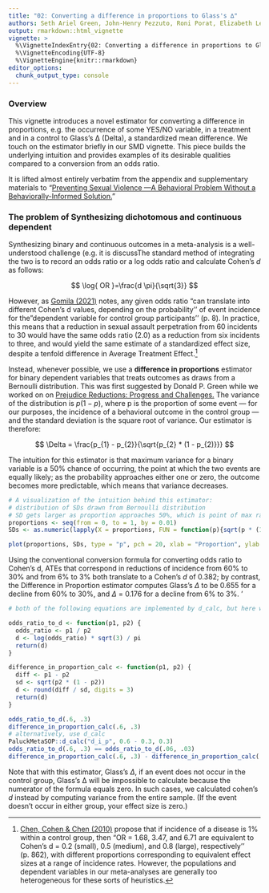 ```yaml
---
title: "02: Converting a difference in proportions to Glass's ∆"
authors: Seth Ariel Green, John-Henry Pezzuto, Roni Porat, Elizabeth Levy Paluck
output: rmarkdown::html_vignette
vignette: >
  %\VignetteIndexEntry{02: Converting a difference in proportions to Glass's ∆}
  %\VignetteEncoding{UTF-8}
  %\VignetteEngine{knitr::rmarkdown}
editor_options: 
  chunk_output_type: console
---
```


### Overview

This vignette introduces a novel estimator for converting a difference in proportions, e.g. the occurrence of some YES/NO variable, in a treatment and in a control to Glass's ∆ (Delta), a standardized mean difference. We touch on the estimator briefly in our SMD vignette. This piece builds the underlying intuition and provides examples of its desirable qualities compared to a conversion from an odds ratio.

It is lifted almost entirely verbatim from the appendix and supplementary materials to "[Preventing Sexual Violence —A Behavioral Problem Without a Behaviorally-Informed Solution.](https://osf.io/preprints/psyarxiv/xgbzj)"

### The problem of Synthesizing dichotomous and continuous dependent 

Synthesizing binary and continuous outcomes in a meta-analysis is a well-understood challenge (e.g. it is discussThe standard method of integrating the two is to record an odds ratio or a log odds ratio and calculate Cohen's *d* as follows:

$$
\log{ OR }=\frac{d \pi}{\sqrt{3}}
$$

However, as [Gomila (2021)](https://www.robingomila.com/files/publications_pdfs/Gomila_2020_Logistic_vs_Linear.pdf) notes, any given odds ratio "can translate into different Cohen’s d values, depending on the probability'' of event incidence for the "dependent variable for control group participants'' (p. 8). In practice, this means that a reduction in sexual assault perpetration from 60 incidents to 30 would have the same odds ratio (2.0) as a reduction from six incidents to three, and would yield the same estimate of a standardized effect size, despite a tenfold difference in Average Treatment Effect.^[ [Chen, Cohen & Chen (2010)](https://www.tandfonline.com/doi/full/10.1080/03610911003650383) propose that if incidence of a disease is 1% within a control group, then "OR = 1.68, 3.47, and 6.71 are equivalent to Cohen's d = 0.2 (small), 0.5 (medium), and 0.8 (large), respectively'' (p. 862), with different proportions corresponding to equivalent effect sizes at a range of incidence rates. However, the populations and dependent variables in our meta-analyses are generally too heterogeneous for these sorts of heuristics.]

Instead, whenever possible, we use a **difference in proportions** estimator for binary dependent variables that treats outcomes as draws from a Bernoulli distribution. This was first suggested by Donald P. Green while we worked on on [Prejudice Reductions: Progress and Challenges.](#0) The variance of the distribution is $p(1-p)$, where p is the proportion of some event — for our purposes, the incidence of a behavioral outcome in the control group — and the standard deviation is the square root of variance. Our estimator is therefore:

$$
 \Delta = \frac{p_{1} - p_{2}}{\sqrt{p_{2} * (1 - p_{2)}}}
$$

The intuition for this estimator is that maximum variance for a binary variable is a 50% chance of occurring, the point at which the two events are equally likely; as the probability approaches either one or zero, the outcome becomes more predictable, which means that variance decreases.
```r
# A visualization of the intuition behind this estimator: 
# distribution of SDs drawn from Bernoulli distribution
# SD gets larger as proportion approaches 50%, which is point of max randomness
proportions <- seq(from = 0, to = 1, by = 0.01)
SDs <- as.numeric(lapply(X = proportions, FUN = function(p){sqrt(p * (1 - p))}))

plot(proportions, SDs, type = "p", pch = 20, xlab = "Proportion", ylab = "Standard Deviation", main = "SD of Bernoulli Distribution")

```

Using the conventional conversion formula for converting odds ratio to Cohen's d, ATEs that correspond in reductions of incidence from 60% to 30% and from 6% to 3% both translate to a Cohen's *d* of 0.382; by contrast, the Difference in Proportion estimator computes Glass's $\Delta$ to be 0.655 for a decline from 60% to 30%, and $\Delta$ = 0.176 for a decline from 6% to 3%.
'

```r
# both of the following equations are implemented by d_calc, but here we spell them out

odds_ratio_to_d <- function(p1, p2) {
  odds_ratio <- p1 / p2
  d <- log(odds_ratio) * sqrt(3) / pi
  return(d)
}

difference_in_proportion_calc <- function(p1, p2) {
  diff <- p1 - p2
  sd <- sqrt(p2 * (1 - p2))
  d <- round(diff / sd, digits = 3)
  return(d)
}

odds_ratio_to_d(.6, .3)
difference_in_proportion_calc(.6, .3) 
# alternatively, use d_calc
PaluckMetaSOP::d_calc("d_i_p", 0.6 - 0.3, 0.3)
odds_ratio_to_d(.6, .3) == odds_ratio_to_d(.06, .03) 
difference_in_proportion_calc(.6, .3) - difference_in_proportion_calc(.06, .03)
```

Note that with this estimator, Glass's $\Delta$, if an event does not occur in the control group, Glass's ∆ will be impossible to calculate because the numerator of the formula equals zero. In such cases, we calculated cohen's *d* instead by computing variance from the entire sample. (If the event doesn't occur in either group, your effect size is zero.)



